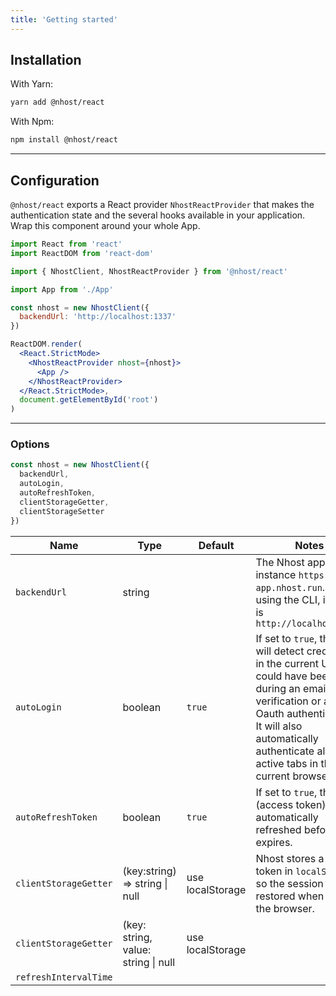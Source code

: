 ```yaml
---
title: 'Getting started'
---
```


## Installation

With Yarn:

```sh
yarn add @nhost/react
```

With Npm:

```sh
npm install @nhost/react
```

---

## Configuration

`@nhost/react` exports a React provider `NhostReactProvider` that makes the authentication state and the several hooks available in your application. Wrap this component around your whole App.

```jsx
import React from 'react'
import ReactDOM from 'react-dom'

import { NhostClient, NhostReactProvider } from '@nhost/react'

import App from './App'

const nhost = new NhostClient({
  backendUrl: 'http://localhost:1337'
})

ReactDOM.render(
  <React.StrictMode>
    <NhostReactProvider nhost={nhost}>
      <App />
    </NhostReactProvider>
  </React.StrictMode>,
  document.getElementById('root')
)
```

---

### Options

```js
const nhost = new NhostClient({
  backendUrl,
  autoLogin,
  autoRefreshToken,
  clientStorageGetter,
  clientStorageSetter
})
```

| Name                  | Type                                | Default          | Notes                                                                                                                                                                                                                                          |
| --------------------- | ----------------------------------- | ---------------- | ---------------------------------------------------------------------------------------------------------------------------------------------------------------------------------------------------------------------------------------------- |
| `backendUrl`          | string                              |                  | The Nhost app url, for instance `https://my-app.nhost.run`. When using the CLI, its value is `http://localhost:1337`                                                                                                                           |
| `autoLogin`           | boolean                             | `true`           | If set to `true`, the client will detect credentials in the current URL that could have been sent during an email verification or an Oauth authentication. It will also automatically authenticate all the active tabs in the current browser. |
| `autoRefreshToken`    | boolean                             | `true`           | If set to `true`, the JWT (access token) will be automatically refreshed before it expires.                                                                                                                                                    |
| `clientStorageGetter` | (key:string) => string \| null      | use localStorage | Nhost stores a refresh token in `localStorage` so the session can be restored when starting the browser.                                                                                                                                       |
| `clientStorageGetter` | (key: string, value: string \| null | use localStorage |                                                                                                                                                                                                                                                |
| `refreshIntervalTime` |                                     |                  |
